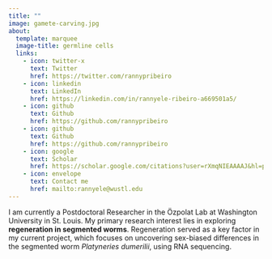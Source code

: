 ```yaml
---
title: ""
image: gamete-carving.jpg
about:
  template: marquee
  image-title: germline cells
  links:
    - icon: twitter-x
      text: Twitter
      href: https://twitter.com/rannypribeiro
    - icon: linkedin
      text: LinkedIn
      href: https://linkedin.com/in/rannyele-ribeiro-a669501a5/
    - icon: github
      text: Github
      href: https://github.com/rannypribeiro
    - icon: github
      text: Github
      href: https://github.com/rannypribeiro
    - icon: google
      text: Scholar
      href: https://scholar.google.com/citations?user=rXmqNIEAAAAJ&hl=pt-BR
    - icon: envelope
      text: Contact me
      href: mailto:rannyele@wustl.edu
---
```


<p style="text-align: center;">

I am currently a Postdoctoral Researcher in the Özpolat Lab at Washington University in St. Louis. My primary research interest lies in exploring **regeneration in segmented worms**. Regeneration served as a key factor in my current project, which focuses on uncovering sex-biased differences in the segmented worm *Platyneries dumerilii*, using RNA sequencing.

</p>

